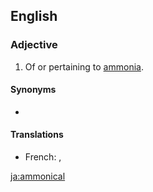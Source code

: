 ==English==

===Adjective===
{{en-adj}}

# {{label|en|inorganic chemistry}} Of or pertaining to [[ammonia]].

====Synonyms====
* {{l|en|ammonic}}

====Translations====
{{trans-top|of or pertaining to ammonia}}
* French: {{t+|fr|ammoniac|m}}, {{t+|fr|ammoniaque|m}}
{{trans-mid}}
{{trans-bottom}}

[[ja:ammonical]]